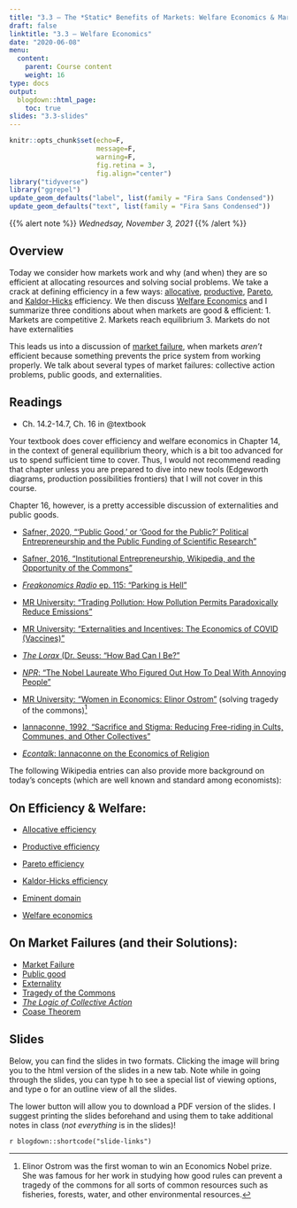 ```yaml
---
title: "3.3 — The *Static* Benefits of Markets: Welfare Economics & Market Failure — Class Content"
draft: false
linktitle: "3.3 — Welfare Economics"
date: "2020-06-08"
menu:
  content:
    parent: Course content
    weight: 16
type: docs
output:
  blogdown::html_page:
    toc: true
slides: "3.3-slides"
---
```


```r
knitr::opts_chunk$set(echo=F,
                      message=F,
                      warning=F,
                      fig.retina = 3,
                      fig.align="center")
library("tidyverse")
library("ggrepel")
update_geom_defaults("label", list(family = "Fira Sans Condensed"))
update_geom_defaults("text", list(family = "Fira Sans Condensed"))
```

{{% alert note %}}
*Wednedsay, November 3, 2021*
{{% /alert %}}

## <i class="fas fa-info-circle fa-lg"></i> Overview

Today we consider how markets work and why (and when) they are so efficient at allocating resources and solving social problems. We take a crack at defining efficiency in a few ways: [allocative](https://en.wikipedia.org/wiki/Allocative_efficiency), [productive](https://en.wikipedia.org/wiki/Productive_efficiency), [Pareto](https://en.wikipedia.org/wiki/Pareto_efficiency), and [Kaldor-Hicks](https://en.wikipedia.org/wiki/Kaldor%E2%80%93Hicks_efficiency) efficiency. We then discuss [Welfare Economics](https://en.wikipedia.org/wiki/Welfare_economics) and I summarize three conditions about when markets are good & efficient:
1. Markets are competitive
2. Markets reach equilibrium
3. Markets do not have externalities

This leads us into a discussion of [market failure](https://en.wikipedia.org/wiki/Market_failure), when markets *aren’t* efficient because something prevents the price system from working properly. We talk about several types of market failures: collective action problems, public goods, and externalities.

## <i class="fas fa-book-reader fa-lg"></i> Readings

- <i class="fas fas fa-book"></i> Ch. 14.2-14.7, Ch. 16 in @textbook

Your textbook does cover efficiency and welfare economics in Chapter 14, in the context of general equilibrium theory, which is a bit too advanced for us to spend sufficient time to cover. Thus, I would not recommend reading that chapter unless you are prepared to dive into new tools (Edgeworth diagrams, production possibilities frontiers) that I will not cover in this course.

Chapter 16, however, is a pretty accessible discussion of externalities and public goods.

- [<i class="fas fa-file-pdf"></i> Safner, 2020, "'Public Good,' or 'Good for the Public?' Political Entrepreneurship and the Public Funding of Scientific Research"](https://ryansafner.com/publication/public-good-or-good-for-the-public/)
- [<i class="fas fa-file-pdf"></i> Safner, 2016, "Institutional Entrepreneurship, Wikipedia, and the Opportunity of the Commons"](https://ryansafner.com/publication/institutional-entrepreneurship-wikipedia-and-the-opportunity-of-the-commons/)

- [<i class="fas fa-podcast"></i> *Freakonomics Radio* ep. 115: "Parking is Hell"](https://freakonomics.com/podcast/parking-is-hell-a-new-freakonomics-radio-podcast/)
- [<i class="fab fa-youtube"></i> MR University: "Trading Pollution: How Pollution Permits Paradoxically Reduce Emissions"](https://www.youtube.com/watch?v=9tUb3MDrgEc) 
- [<i class="fab fa-youtube"></i> MR University: "Externalities and Incentives: The Economics of COVID (Vaccines)"](https://www.youtube.com/watch?v=2EFG6dvtQ6M)
- [<i class="fab fa-youtube"></i> *The Lorax* (Dr. Seuss: "How Bad Can I Be?"](https://www.youtube.com/watch?v=W_HUdf89hI8)
- [<i class="fas fa-podcast"></i> *NPR*: "The Nobel Laureate Who Figured Out How To Deal With Annoying People"](https://www.npr.org/sections/money/2013/09/10/218526472/the-nobel-prizewinner-who-figured-out-how-to-deal-with-annoying-people)
- [<i class="fab fa-youtube"></i> MR University: "Women in Economics: Elinor Ostrom"](https://learn.mru.org/women-economics-series-elinor-ostrom/) (solving tragedy of the commons)^[Elinor Ostrom was the first woman to win an Economics Nobel prize. She was famous for her work in studying how good rules can prevent a tragedy of the commons for all sorts of common resources such as fisheries, forests, water, and other environmental resources.]
- [<i class="fas fa-file-pdf"></i> Iannaconne, 1992, "Sacrifice and Stigma: Reducing Free-riding in Cults, Communes, and Other Collectives"](/readings/Iannaconne-1992.pdf)
- [<i class="fas fa-podcast"></i> *Econtalk*: Iannaconne on the Economics of Religion](https://www.econtalk.org/the-economics-of-religion/)

The following Wikipedia entries can also provide more background on today’s concepts (which are well known and standard among economists):

## On Efficiency & Welfare:

- [<i class="fab fa-wikipedia-w"></i> Allocative efficiency](https://en.wikipedia.org/wiki/Allocative_efficiency)
- [<i class="fab fa-wikipedia-w"></i> Productive efficiency](https://en.wikipedia.org/wiki/Productive_efficiency)
- [<i class="fab fa-wikipedia-w"></i> Pareto efficiency](https://en.wikipedia.org/wiki/Pareto_efficiency)
- [<i class="fab fa-wikipedia-w"></i> Kaldor-Hicks efficiency](https://en.wikipedia.org/wiki/Kaldor-Hicks_efficiency)
- [<i class="fab fa-wikipedia-w"></i> Eminent domain](https://en.wikipedia.org/wiki/Eminent_domain)

- [<i class="fab fa-wikipedia-w"></i> Welfare economics](https://en.wikipedia.org/wiki/Welfare_economics)

## On Market Failures (and their Solutions):

- [<i class="fab fa-wikipedia-w"></i> Market Failure](https://en.wikipedia.org/wiki/Market_failure)
- [<i class="fab fa-wikipedia-w"></i> Public good](https://en.wikipedia.org/wiki/Public_good_(economics))
- [<i class="fab fa-wikipedia-w"></i> Externality](https://en.wikipedia.org/wiki/Externality)
- [<i class="fab fa-wikipedia-w"></i> Tragedy of the Commons](https://en.wikipedia.org/wiki/Tragedy_of_the_Commons)
- [<i class="fab fa-wikipedia-w"></i> *The Logic of Collective Action*](https://en.wikipedia.org/wiki/The_Logic_of_Collective_Action)
- [<i class="fab fa-wikipedia-w"></i> Coase Theorem](https://en.wikipedia.org/wiki/Coase_theorem)

## <i class="fas fa-chalkboard-teacher"></i> Slides

Below, you can find the slides in two formats. Clicking the image will bring you to the html version of the slides in a new tab. Note while in going through the slides, you can type <kbd>h</kbd> to see a special list of viewing options, and type <kbd>o</kbd> for an outline view of all the slides.

The lower button will allow you to download a PDF version of the slides. I suggest printing the slides beforehand and using them to take additional notes in class (*not everything* is in the slides)!

`r blogdown::shortcode("slide-links")`
